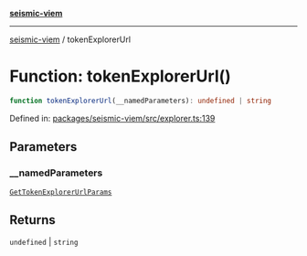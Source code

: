 [**seismic-viem**](/seismic-viem/README.mdx)

---

[seismic-viem](/seismic-viem/globals.mdx) / tokenExplorerUrl

# Function: tokenExplorerUrl()

```ts
function tokenExplorerUrl(__namedParameters): undefined | string
```

Defined in: [packages/seismic-viem/src/explorer.ts:139](https://github.com/SeismicSystems/seismic-client/blob/9fcfa5c0984a89e84539dc512bd70bb63c77e3ef/packages/seismic-viem/src/explorer.ts#L139)

## Parameters

### \_\_namedParameters

[`GetTokenExplorerUrlParams`](/seismic-viem/type-aliases/GetTokenExplorerUrlParams.mdx)

## Returns

`undefined` \| `string`
